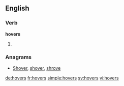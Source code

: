 ==English==

===Verb===
'''hovers'''

# {{en-third-person singular of|hover}}

===Anagrams===
* [[Shover#English|Shover]], [[shover#English|shover]], [[shrove#English|shrove]]

[[de:hovers]]
[[fr:hovers]]
[[simple:hovers]]
[[sv:hovers]]
[[vi:hovers]]
